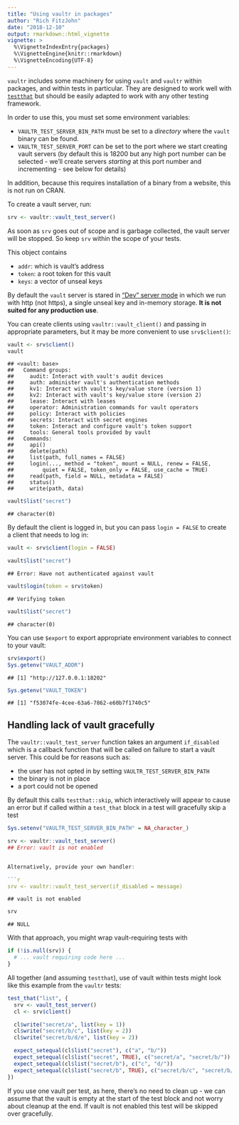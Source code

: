 ```yaml
---
title: "Using vaultr in packages"
author: "Rich FitzJohn"
date: "2018-12-10"
output: rmarkdown::html_vignette
vignette: >
  %\VignetteIndexEntry{packages}
  %\VignetteEngine{knitr::rmarkdown}
  %\VignetteEncoding{UTF-8}
---
```


`vaultr` includes some machinery for using `vault` and `vaultr`
within packages, and within tests in particular.  They are designed
to work well with
[`testthat`](https://cran.r-project.org/package=testthat) but
should be easily adapted to work with any other testing framework.

In order to use this, you must set some environment variables:

* `VAULTR_TEST_SERVER_BIN_PATH` must be set to a *directory* where
  the `vault` binary can be found.
* `VAULTR_TEST_SERVER_PORT` can be set to the port where we start
  creating vault servers (by default this is 18200 but any high
  port number can be selected - we'll create servers *starting* at
  this port number and incrementing - see below for details)

In addition, because this requires installation of a binary from a
website, this is not run on CRAN.

To create a vault server, run:

```r
srv <- vaultr::vault_test_server()
```

As soon as `srv` goes out of scope and is garbage collected, the
vault server will be stopped.  So keep `srv` within the scope of
your tests.

This object contains

* `addr`: which is vault's address
* `token`: a root token for this vault
* `keys`: a vector of unseal keys

By default the `vault` server is stared in ["Dev" server
mode](https://www.vaultproject.io/docs/concepts/dev-server.html) in
which we run with http (not https), a single unseal key and
in-memory storage.  **It is not suited for any production use**.

You can create clients using `vaultr::vault_client()` and passing
in appropriate parameters, but it may be more convenient to use
`srv$client()`:

```r
vault <- srv$client()
vault
```

```
## <vault: base>
##   Command groups:
##     audit: Interact with vault's audit devices
##     auth: administer vault's authentication methods
##     kv1: Interact with vault's key/value store (version 1)
##     kv2: Interact with vault's key/value store (version 2)
##     lease: Interact with leases
##     operator: Administration commands for vault operators
##     policy: Interact with policies
##     secrets: Interact with secret engines
##     token: Interact and configure vault's token support
##     tools: General tools provided by vault
##   Commands:
##     api()
##     delete(path)
##     list(path, full_names = FALSE)
##     login(..., method = "token", mount = NULL, renew = FALSE,
##         quiet = FALSE, token_only = FALSE, use_cache = TRUE)
##     read(path, field = NULL, metadata = FALSE)
##     status()
##     write(path, data)
```

```r
vault$list("secret")
```

```
## character(0)
```

By default the client is logged in, but you can pass `login =
FALSE` to create a client that needs to log in:

```r
vault <- srv$client(login = FALSE)
```


```r
vault$list("secret")
```

```
## Error: Have not authenticated against vault
```

```r
vault$login(token = srv$token)
```

```
## Verifying token
```

```r
vault$list("secret")
```

```
## character(0)
```

You can use `$export` to export appropriate environment variables
to connect to your vault:

```r
srv$export()
Sys.getenv("VAULT_ADDR")
```

```
## [1] "http://127.0.0.1:18202"
```

```r
Sys.getenv("VAULT_TOKEN")
```

```
## [1] "f53074fe-4cee-63a6-7862-e60b7f1740c5"
```

## Handling lack of vault gracefully

The `vaultr::vault_test_server` function takes an argument
`if_disabled` which is a callback function that will be called on
failure to start a vault server.  This could be for reasons such as:

* the user has not opted in by setting `VAULTR_TEST_SERVER_BIN_PATH`
* the binary is not in place
* a port could not be opened



By default this calls `testthat::skip`, which interactively will
appear to cause an error but if called within a `test_that` block
in a test will gracefully skip a test

```r
Sys.setenv("VAULTR_TEST_SERVER_BIN_PATH" = NA_character_)
```

```r
srv <- vaultr::vault_test_server()
## Error: vault is not enabled


Alternatively, provide your own handler:

```r
srv <- vaultr::vault_test_server(if_disabled = message)
```

```
## vault is not enabled
```

```r
srv
```

```
## NULL
```

With that approach, you might wrap vault-requiring tests with

```r
if (!is.null(srv)) {
  # ... vault requiring code here ...
}
```

All together (and assuming `testthat`), use of vault within tests
might look like this example from the `vaultr` tests:

```r
test_that("list", {
  srv <- vault_test_server()
  cl <- srv$client()

  cl$write("secret/a", list(key = 1))
  cl$write("secret/b/c", list(key = 2))
  cl$write("secret/b/d/e", list(key = 2))

  expect_setequal(cl$list("secret"), c("a", "b/"))
  expect_setequal(cl$list("secret", TRUE), c("secret/a", "secret/b/"))
  expect_setequal(cl$list("secret/b"), c("c", "d/"))
  expect_setequal(cl$list("secret/b", TRUE), c("secret/b/c", "secret/b/d/"))
})
```

If you use one vault per test, as here, there's no need to clean up
- we can assume that the vault is empty at the start of the test
block and not worry about cleanup at the end.  If vault is not
enabled this test will be skipped over gracefully.
